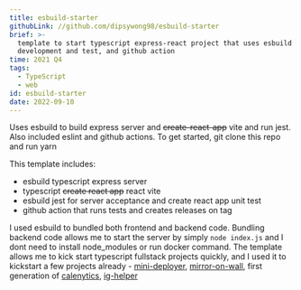 ```yaml
---
title: esbuild-starter
githubLink: //github.com/dipsywong98/esbuild-starter
brief: >-
  template to start typescript express-react project that uses esbuild for
  development and test, and github action
time: 2021 Q4
tags:
  - TypeScript
  - web
id: esbuild-starter
date: 2022-09-10
---
```


Uses esbuild to build express server and ~~create-react-app~~ vite and run jest. Also included eslint and github actions. To get started, git clone this repo and run yarn

This template includes:

- esbuild typescript express server
- typescript ~~create react app~~ react vite
- esbuild jest for server acceptance and create react app unit test
- github action that runs tests and creates releases on tag

I used esbuild to bundled both frontend and backend code. Bundling backend code allows me to start the server by simply `node index.js` and I dont need to install node_modules or run docker command. The template allows me to kick start typescript fullstack projects quickly, and I used it to kickstart a few projects already - [mini-deployer](/posts/mini-deployer), [mirror-on-wall](/posts/mirror-on-wall), first generation of [calenytics](/posts/calenytics), [ig-helper](/posts/ig-helper)
